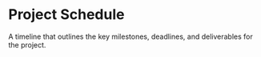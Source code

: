 # Project Schedule 

A timeline that outlines the key milestones, deadlines, and deliverables for the project.